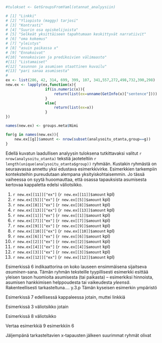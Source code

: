 ﻿

```r

#tulokset <- GetGroupsFromYaml(otannat_analyysiin)

# [1] "Linkki"
# [2] "Yliopisto (maggy) tarjosi"
# [3] "Kontrasti"
# [4] "Suurin osa opiskelijoista"
# [5] "Selkeät yksittäiseen tapahtumaan keskittyvät narratiivit"
# [6] "oma kokemus"
# [7] "yleistys"
# [8] "asuin paikassa x"
# [9] "Ennakoivat"
#[10] "ennakoivien ja predikoivien välimaasto"
#[11] "Listamaiset"
#[12] "asunnon ja asumisen staattinen kuvailu"
#[13] "pari sanaa asumisesta"
#
ex <- list(286, 42, 314, 699, 399, 107, 341,557,272,498,732,390,298)
new.ex <- lapply(ex,function(x){
                  if(is.numeric(x)){
                      return(list(ex=unname(GetInfo(x)["sentence"])))
                  }
                  else{
                      return(list(ex=x))
                  }
})

names(new.ex) <- groups.meta$Nimi

for(g in names(new.ex)){
    new.ex[[g]]$amount <- nrow(subset(analysoitu_otanta,group==g))
}

```

Edellä kuvatun laadullisen analyysin tuloksena tutkittavaksi valitut
`r nrow(analysoitu_otanta)` tekstiä jaoteteltiin  `r length(unique(analysoitu_otanta$group))`
ryhmään. Kustakin ryhmästä on seuraavassa annettu yksi edustava esimerkkivirke. 
Esimerkkien tarkempiin konteksteihin pureudutaan alempana yksityiskohtaisemmin. Jo tässä vaiheessa
on syytä huoomauttaa, että osassa tapauksista asumisesta kertovaa kappaletta
edelsi väliotsikko.


(@ee_lista) `r new.ex[[11]]["ex"]` (`r new.ex[[11]]$amount` kpl)
(@ee_narratiivi) `r new.ex[[5]]["ex"]` (`r new.ex[[5]]$amount` kpl)
(@ee_predikaatti) `r new.ex[[8]]["ex"]` (`r new.ex[[8]]$amount` kpl)
(@ee_parisanaa) `r new.ex[[13]]["ex"]` (`r new.ex[[13]]$amount` kpl)
(@ee_linkki) `r new.ex[[1]]["ex"]` (`r new.ex[[1]]$amount` kpl)
(@ee_yleistys) `r new.ex[[7]]["ex"]` (`r new.ex[[7]]$amount` kpl)
(@ee_ennakoivat) `r new.ex[[9]]["ex"]` (`r new.ex[[9]]$amount` kpl)
(@ee_valimaasto) `r new.ex[[10]]["ex"]` (`r new.ex[[10]]$amount` kpl)
(@ee_omakokemus) `r new.ex[[6]]["ex"]` (`r new.ex[[6]]$amount` kpl)
(@ee_maggytarjosi) `r new.ex[[2]]["ex"]` (`r new.ex[[2]]$amount` kpl)
(@ee_suurionsa) `r new.ex[[4]]["ex"]` (`r new.ex[[4]]$amount` kpl)
(@ee_kontrasti) `r new.ex[[3]]["ex"]` (`r new.ex[[3]]$amount` kpl)
(@ee_staattinen) `r new.ex[[12]]["ex"]` (`r new.ex[[12]]$amount` kpl)


Esimerkissä @ee_yleistys indikaattorina on koko lauseen ensimmäisena sijaitseva
*asuminen*-sana. Tämän ryhmän teksteille tyypillisesti esimerkki 
esittää yleisen tason huomioita asumisesta (tai paikasta) -- esimerkiksi 
hinnoista, asumisen hankkimisen helppoudesta tai vaikeudesta *yleensä*.
Rakenteellisesti tarkasteltuna.... y.3.p
Tämän kyseisen esimerkin ympäristö




Esimerkissä @ee_ennakoivat edellisessä kappaleessa jotain, muttei linkkiä

Esimerkissä @ee_predikaatti väliotsikko jotain

Esimerkissä @ee_valimaasto väliotsikko

Vertaa esimerkkiä @ee_omakokemus esimerkkiin @ee_yleistys


Jäljempänä tarkasteltavien x-tapausten jälkeen suurimmat ryhmät
olivat 


